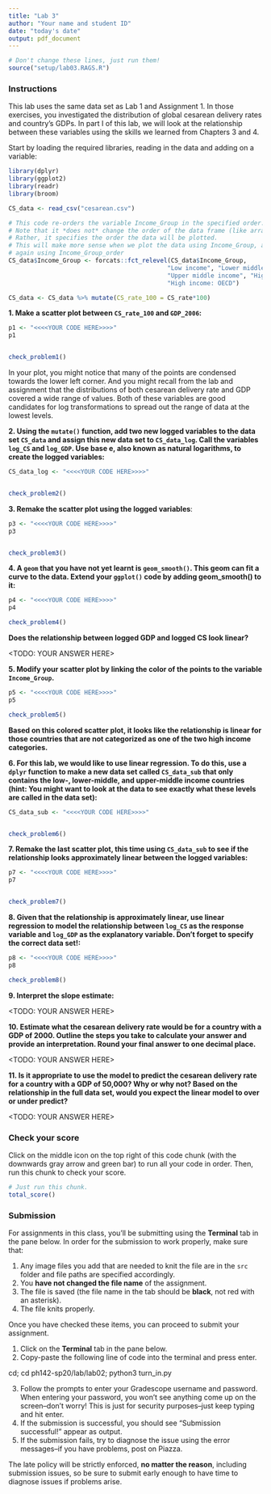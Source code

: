 ```yaml
---
title: "Lab 3"
author: "Your name and student ID"
date: "today's date"
output: pdf_document
---
```


```r
# Don't change these lines, just run them!
source("setup/lab03.RAGS.R")
```


### Instructions

This lab uses the same data set as Lab 1 and Assignment 1. In those exercises, you
investigated the distribution of global cesarean delivery rates and country's 
GDPs. In part I of this lab, we will look at the relationship between these 
variables using the skills we learned from Chapters 3 and 4.

Start by loading the required libraries, reading in the data and adding on a 
variable:

```r
library(dplyr)
library(ggplot2)
library(readr)
library(broom)

CS_data <- read_csv("cesarean.csv")

# This code re-orders the variable Income_Group in the specified order.
# Note that it *does not* change the order of the data frame (like arrange() does)
# Rather, it specifies the order the data will be plotted. 
# This will make more sense when we plot the data using Income_Group, and then
# again using Income_Group_order
CS_data$Income_Group <- forcats::fct_relevel(CS_data$Income_Group, 
                                            "Low income", "Lower middle income", 
                                            "Upper middle income", "High income: nonOECD", 
                                            "High income: OECD")

CS_data <- CS_data %>% mutate(CS_rate_100 = CS_rate*100)
```

\newpage 

**1. Make a scatter plot between `CS_rate_100` and `GDP_2006`:**

```r
p1 <- "<<<<YOUR CODE HERE>>>>"
p1


check_problem1()
```

In your plot, you might notice that many of the points are condensed towards the 
lower left corner. And you might recall from the lab and assignment that the 
distributions of both cesarean delivery rate and GDP covered a wide range of 
values. Both of these variables are good candidates for log transformations to
spread out the range of data at the lowest levels.

\newpage

**2. Using the `mutate()` function, add two new logged variables to the data set
`CS_data` and assign this new data set to `CS_data_log`. Call the variables `log_CS` and `log_GDP`. Use base e, also known as natural logarithms, to create the logged variables:**

```r
CS_data_log <- "<<<<YOUR CODE HERE>>>>"


check_problem2()
```
\newpage

**3. Remake the scatter plot using the logged variables**:

```r
p3 <- "<<<<YOUR CODE HERE>>>>"
p3


check_problem3()
```
\newline

**4. A `geom` that you have not yet learnt is `geom_smooth()`. This geom can fit 
a curve to the data. Extend your `ggplot()` code by adding geom_smooth() to it:**
```r
p4 <- "<<<<YOUR CODE HERE>>>>"
p4

check_problem4()
```

**Does the relationship between logged GDP and logged CS look linear?**

<TODO: YOUR ANSWER HERE>


\newpage 

**5. Modify your scatter plot by linking the color of the points to the variable
`Income_Group`.**

```r
p5 <- "<<<<YOUR CODE HERE>>>>"
p5

check_problem5()
```

**Based on this colored scatter plot, it looks like the relationship is linear 
for those countries that are not categorized as one of the two high income
categories.**

\newpage

**6. For this lab, we would like to use linear regression. To do this, use a 
`dplyr` function to make a new data set called `CS_data_sub` that only contains
the low-, lower-middle, and upper-middle income countries (hint: You might want
to look at the data to see exactly what these levels are called in the data set):**

```r
CS_data_sub <- "<<<<YOUR CODE HERE>>>>"


check_problem6()
```

\newpage

**7. Remake the last scatter plot, this time using `CS_data_sub` to see if the 
relationship looks approximately linear between the logged variables:**

```r
p7 <- "<<<<YOUR CODE HERE>>>>"
p7


check_problem7()
```

**8. Given that the relationship is approximately linear, use linear regression to 
model the relationship between `log_CS` as the response variable and `log_GDP` 
as the explanatory variable. Don't forget to specify the correct data set!:**

```r
p8 <- "<<<<YOUR CODE HERE>>>>"
p8

check_problem8()
```

**9. Interpret the slope estimate:**

<TODO: YOUR ANSWER HERE>


**10. Estimate what the cesarean delivery rate would be for a country with a GDP 
of 2000. Outline the steps you take to calculate your answer and provide an 
interpretation. Round your final answer to one decimal place.**

<TODO: YOUR ANSWER HERE>


**11. Is it appropriate to use the model to predict the cesarean delivery rate 
for a country with a GDP of 50,000? Why or why not? Based on the relationship in 
the full data set, would you expect the linear model to over or under predict?**

<TODO: YOUR ANSWER HERE>


\newpage

### Check your score

Click on the middle icon on the top right of this code chunk (with the downwards gray arrow and green bar) to run all your code in order. Then, run this chunk to check your score.
```r
# Just run this chunk.
total_score()
```

\newpage

### Submission

For assignments in this class, you'll be submitting using the **Terminal** tab in the pane below. In order for the submission to work properly, make sure that:

1. Any image files you add that are needed to knit the file are in the `src` folder and file paths are specified accordingly. 
2. You **have not changed the file name** of the assignment.
3. The file is saved (the file name in the tab should be **black**, not red with an asterisk).
4. The file knits properly.

Once you have checked these items, you can proceed to submit your assignment.

1. Click on the **Terminal** tab in the pane below.
2. Copy-paste the following line of code into the terminal and press enter.

cd; cd ph142-sp20/lab/lab02; python3 turn_in.py

3. Follow the prompts to enter your Gradescope username and password. When entering your password, you won't see anything come up on the screen--don't worry! This is just for security purposes--just keep typing and hit enter.
4. If the submission is successful, you should see "Submission successful!" appear as output.
5. If the submission fails, try to diagnose the issue using the error messages--if you have problems, post on Piazza. 

The late policy will be strictly enforced, **no matter the reason**, including submission issues, so be sure to submit early enough to have time to diagnose issues if problems arise.

